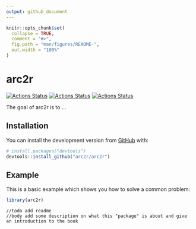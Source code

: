 ```yaml
---
output: github_document
---
```


<!-- README.md is generated from README.Rmd. Please edit that file -->

```r
knitr::opts_chunk$set(
  collapse = TRUE,
  comment = "#>",
  fig.path = "man/figures/README-",
  out.width = "100%"
)
```

# arc2r

<!-- badges: start -->
[![Actions Status](https://github.com/arc2r/book/workflows/bookdown/badge.svg)](https://github.com/arc2r/book/actions)
[![Actions Status](https://github.com/arc2r/arc2r/workflows/pkgdown/badge.svg)](https://github.com/arc2r/arc2r/actions)
[![Actions Status](https://github.com/arc2r/arc2r/workflows/R-CMD-check/badge.svg)](https://github.com/arc2r/arc2r/actions)
<!-- badges: end -->

The goal of arc2r is to ...

## Installation

You can install the development version from [GitHub](https://github.com/) with:

``` r
# install.packages("devtools")
devtools::install_github("arc2r/arc2r")
```
## Example

This is a basic example which shows you how to solve a common problem:

```r
library(arc2r)
```

```
//todo add readme
//body add some description on what this "package" is about and give an introduction to the book
```

